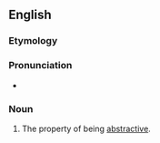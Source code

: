 ==English==

===Etymology===
{{suffix|abstractive|ness}}

===Pronunciation===
* {{a|US}} {{IPA|/æbˈstɹæk.tɪv.nəs/|/əbˈstɹæk.tɪv.nəs/}}

===Noun===
{{en-noun|-}}

# The property of being [[abstractive]].